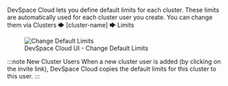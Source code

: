 
DevSpace Cloud lets you define default limits for each cluster. These limits are automatically used for each cluster user you create. You can change them via <Highlight backgroundColor="#8fa6b2">Clusters 🡆 [cluster-name] 🡆 Limits</Highlight>

<figure class="frame">
  <img src="/cloud/img/ui-limits-default.gif" alt="Change Default Limits" />
  <figcaption>DevSpace Cloud UI - Change Default Limits</figcaption>
</figure>

:::note New Cluster Users
When a new cluster user is added (by clicking on the invite link), DevSpace Cloud copies the default limits for this cluster to this user.
:::